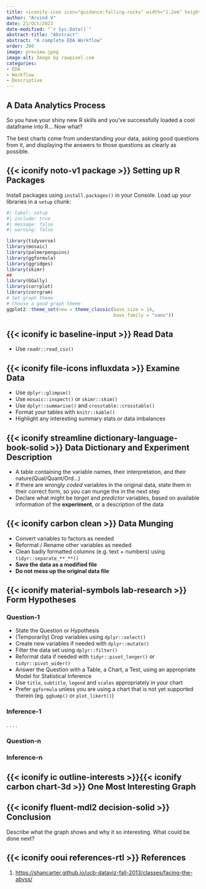 ```yaml
---
title: <iconify-icon icon="guidance:falling-rocks" width="1.2em" height="1.2em"></iconify-icon><iconify-icon icon="game-icons:falling" width="1.2em" height="1.2em"></iconify-icon> Facing the Abyss
author: "Arvind V"
date: 21/Oct/2023
date-modified: "`r Sys.Date()`"
abstract-title: "Abstract"
abstract: "A complete EDA Workflow"
order: 200
image: preview.jpeg
image-alt: Image by rawpixel.com
categories:
- EDA
- Workflow
- Descriptive
---
```



## A Data Analytics Process

So you have your shiny new R skills and you’ve successfully loaded a cool dataframe into R… Now what?

The best charts come from understanding your data, asking good questions from it, and displaying the answers to those questions as clearly as possible.

## {{< iconify noto-v1 package >}} Setting up R Packages

Install packages using `install.packages()` in your Console. 
Load up your libraries in a `setup` chunk: 
```r
#| label: setup
#| include: true
#| message: false
#| warning: false

library(tidyverse)
library(mosaic)
library(palmerpenguins)
library(ggformula)
library(ggridges)
library(skimr)
##
library(GGally)
library(corrplot)
library(corrgram)
# Set graph theme
# Choose a good graph theme
ggplot2::theme_set(new = theme_classic(base_size = 14, 
                                       base_family = "sans"))

```


## {{< iconify ic baseline-input >}} Read Data
- Use `readr::read_csv()`

## {{< iconify file-icons influxdata >}} Examine Data

- Use `dplyr::glimpse()`
- Use `mosaic::inspect()` or `skimr::skim()`
- Use `dplyr::summarise()` and `crosstable::crosstable()`
- Format your tables with `knitr::kable()`
- Highlight any interesting summary stats or data imbalances

## {{< iconify streamline dictionary-language-book-solid >}} Data Dictionary and Experiment Description

- A table containing the variable names, their interpretation, and their nature(Qual/Quant/Ord...)
- If there are *wrongly coded* variables in the original data, state them in their correct form, so you can munge the in the next step
- Declare what might be *target* and *predictor* variables, based on available information of the **experiment**, or a description of the data

## {{< iconify carbon clean >}} Data Munging
- Convert variables to factors as needed
- Reformat / Rename other variables as needed
- Clean badly formatted columns (e.g. text + numbers) using `tidyr::separate_**_**()`
- **Save the data as a modified file**
- **Do not mess up the original data file**

## {{< iconify  material-symbols lab-research >}} Form Hypotheses


### Question-1
- State the Question or Hypothesis
- (Temporarily) Drop variables using `dplyr::select()`
- Create new variables if needed with `dplyr::mutate()`
- Filter the data set using `dplyr::filter()`
- Reformat data if needed with `tidyr::pivot_longer()` or `tidyr::pivot_wider()`
- Answer the Question with a Table, a Chart, a Test, using an appropriate Model for Statistical Inference
- Use `title`, `subtitle`, `legend` and `scales` appropriately in your chart
- Prefer `ggformula` unless you are using a chart that is not yet supported therein (eg. `ggbump()` or `plot_likert()`)

### Inference-1
.
.
.
.



### Question-n

### Inference-n


## {{< iconify ic outline-interests >}}{{< iconify carbon chart-3d >}} One Most Interesting Graph


## {{< iconify fluent-mdl2 decision-solid >}} Conclusion
Describe what the graph shows and why it so interesting. What could be done next?

## {{< iconify ooui references-rtl >}} References

1. <https://shancarter.github.io/ucb-dataviz-fall-2013/classes/facing-the-abyss/>
